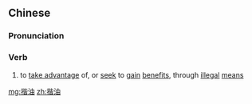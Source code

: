 ==Chinese==
{{zh-forms}}

===Pronunciation===
{{zh-pron
|m=kāiyóu
|cat=v
}}

===Verb===
{{zh-verb}}

# to [[take advantage]] of, or [[seek]] to [[gain]] [[benefit]]s, through [[illegal]] [[means]]

[[mg:揩油]]
[[zh:揩油]]